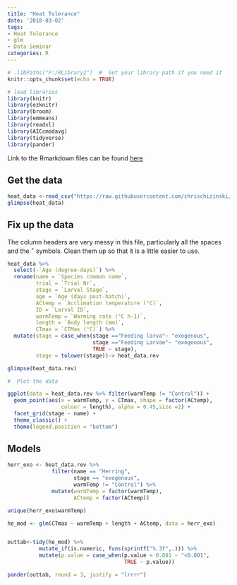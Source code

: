 ```yaml
---
title: "Heat Tolerance"
date: '2018-03-02'
tags:
- Heat Tolerance
- glm
- Data Seminar
categories: R
---
```


```r
# .libPaths("P:/RLibrary2")  #  Set your library path if you need it
knitr::opts_chunk$set(echo = TRUE)

# load libraries
library(knitr)
library(ezknitr)
library(broom)
library(emmeans)
library(readxl)
library(AICcmodavg)
library(tidyverse)
library(pander)
```

Link to the Rmarkdown files can be found [here](https://github.com/chrischizinski/snr-r-group/tree/master/content/post)

## Get the data

```r

heat_data <-read_csv("https://raw.githubusercontent.com/chrischizinski/snr-r-group/master/data/HeatTolerance.csv", na = "NA")
glimpse(heat_data)
```


## Fix up the data 

The column headers are very messy in this file, particularly all the spaces and the $^\circ$ symbols.   Clean them up so that it is a little easier to use. 


```r
heat_data %>% 
  select(-`Age (degree-days)`) %>% 
  rename(name = `Species common name`,
         trial = `Trial Nr`,
         stage = `Larval Stage`,
         age = `Age (days post-hatch)`,
         ACtemp = `Acclimation temperature (°C)`,
         ID = `Larval ID`,
         warmTemp = `Warming rate (°C h-1)`,
         length = `Body length (mm)`,
         CTmax = `CTMax (°C)`) %>% 
  mutate(stage = case_when(stage =="Feeding larva"~ "exogenous",
                           stage =="Feeding Larvae"~ "exogenous",
                           TRUE ~ stage),
         stage = tolower(stage))-> heat_data.rev

glimpse(heat_data.rev)

#  Plot the data 

ggplot(data = heat_data.rev %>% filter(warmTemp != "Control")) +
  geom_point(aes(x = warmTemp, y = CTmax, shape = factor(ACtemp),
                 colour = length), alpha = 0.45,size =2) +
  facet_grid(stage ~ name) +
  theme_classic() +
  theme(legend.position = "bottom")


```

## Models

```r
herr_exo <- heat_data.rev %>% 
              filter(name == "Herring", 
                     stage == "exogenous",
                     warmTemp != "Control") %>% 
              mutate(warmTemp = factor(warmTemp),
                     ACtemp = factor(ACtemp))

unique(herr_exo$warmTemp)

he_mod <- glm(CTmax ~ warmTemp + length + ACtemp, data = herr_exo)


outtab<-tidy(he_mod) %>% 
          mutate_if(is.numeric, funs(sprintf("%.3f",.))) %>% 
          mutate(p.value = case_when(p.value < 0.001 ~ "<0.001",
                                     TRUE ~ p.value))

pander(outtab, round = 3, justify = "lrrrr")
  
```


